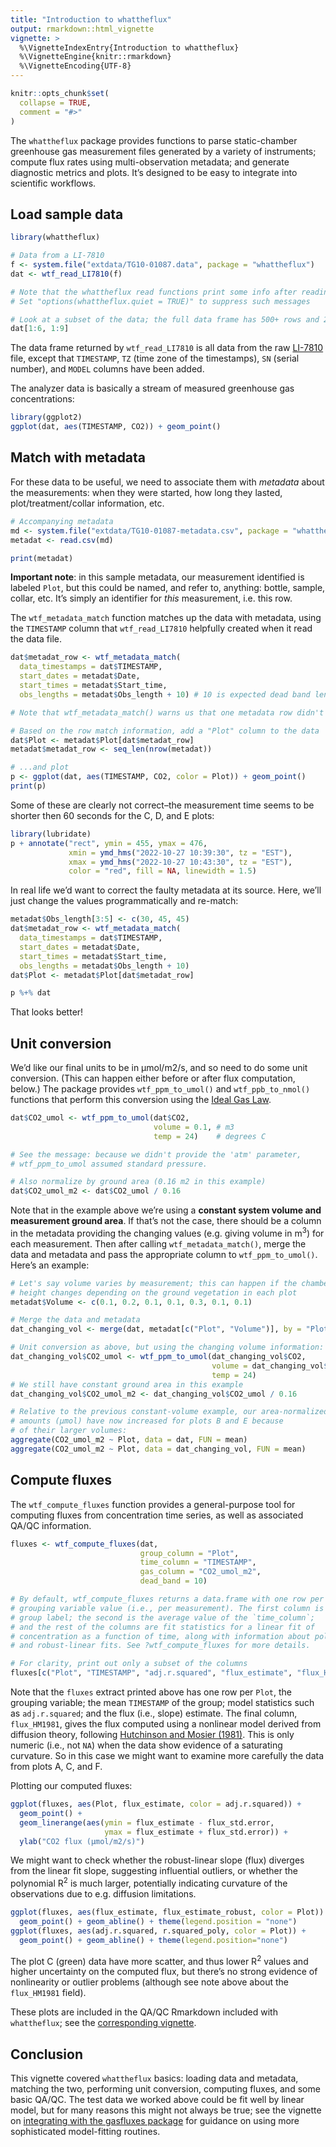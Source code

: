 ```yaml
---
title: "Introduction to whattheflux"
output: rmarkdown::html_vignette
vignette: >
  %\VignetteIndexEntry{Introduction to whattheflux}
  %\VignetteEngine{knitr::rmarkdown}
  %\VignetteEncoding{UTF-8}
---
```


```r
knitr::opts_chunk$set(
  collapse = TRUE,
  comment = "#>"
)
```

The `whattheflux` package provides functions to parse static-chamber
greenhouse gas measurement files generated by a variety of instruments; 
compute flux rates using multi-observation metadata; and generate diagnostic
metrics and plots. It's designed to be easy to integrate into scientific workflows.

## Load sample data

```r
library(whattheflux)

# Data from a LI-7810
f <- system.file("extdata/TG10-01087.data", package = "whattheflux")
dat <- wtf_read_LI7810(f)

# Note that the whattheflux read functions print some info after reading
# Set "options(whattheflux.quiet = TRUE)" to suppress such messages

# Look at a subset of the data; the full data frame has 500+ rows and 25 columns
dat[1:6, 1:9]
```

The data frame returned by `wtf_read_LI7810` is all data from the raw
[LI-7810](https://www.licor.com/env/products/trace-gas/LI-7810) file,
except that `TIMESTAMP`, `TZ` (time zone of the timestamps),
`SN` (serial number), and `MODEL` columns have been added.

The analyzer data is basically a stream of measured 
greenhouse gas concentrations:

```r
library(ggplot2)
ggplot(dat, aes(TIMESTAMP, CO2)) + geom_point()
```

## Match with metadata

For these data to be useful, we need to 
associate them with _metadata_ about the measurements: when they were started,
how long they lasted, plot/treatment/collar information, etc. 

```r
# Accompanying metadata
md <- system.file("extdata/TG10-01087-metadata.csv", package = "whattheflux")
metadat <- read.csv(md)

print(metadat)
```

**Important note**: in this sample metadata, our measurement identified is
labeled `Plot`, but this could be named, and refer to, anything: bottle,
sample, collar, etc. It's simply an identifier for _this_ measurement, i.e.
this row.

The `wtf_metadata_match` function matches up the data with metadata,
using the `TIMESTAMP` column that `wtf_read_LI7810` helpfully created
when it read the data file.

```r
dat$metadat_row <- wtf_metadata_match(
  data_timestamps = dat$TIMESTAMP,
  start_dates = metadat$Date,
  start_times = metadat$Start_time,
  obs_lengths = metadat$Obs_length + 10) # 10 is expected dead band length

# Note that wtf_metadata_match() warns us that one metadata row didn't match any data

# Based on the row match information, add a "Plot" column to the data
dat$Plot <- metadat$Plot[dat$metadat_row]
metadat$metadat_row <- seq_len(nrow(metadat))

# ...and plot
p <- ggplot(dat, aes(TIMESTAMP, CO2, color = Plot)) + geom_point()
print(p)
```

Some of these are clearly not correct--the measurement time seems to be shorter
then 60 seconds for the C, D, and E plots:

```r
library(lubridate)
p + annotate("rect", ymin = 455, ymax = 476, 
             xmin = ymd_hms("2022-10-27 10:39:30", tz = "EST"), 
             xmax = ymd_hms("2022-10-27 10:43:30", tz = "EST"), 
             color = "red", fill = NA, linewidth = 1.5)
```

In real life we'd want to correct the faulty metadata at its source.
Here, we'll just change the values programmatically and re-match:

```r
metadat$Obs_length[3:5] <- c(30, 45, 45)
dat$metadat_row <- wtf_metadata_match(
  data_timestamps = dat$TIMESTAMP,
  start_dates = metadat$Date,
  start_times = metadat$Start_time,
  obs_lengths = metadat$Obs_length + 10)
dat$Plot <- metadat$Plot[dat$metadat_row]

p %+% dat
```

That looks better!

## Unit conversion

We'd like our final units to be in µmol/m2/s, and so need to do some unit
conversion. (This can happen either before or after flux computation, below.)
The package provides `wtf_ppm_to_umol()` and `wtf_ppb_to_nmol()` functions
that perform this conversion using the
[Ideal Gas Law](https://en.wikipedia.org/wiki/Ideal_gas_law).

```r
dat$CO2_umol <- wtf_ppm_to_umol(dat$CO2, 
                                volume = 0.1, # m3
                                temp = 24)    # degrees C

# See the message: because we didn't provide the 'atm' parameter, 
# wtf_ppm_to_umol assumed standard pressure.

# Also normalize by ground area (0.16 m2 in this example)
dat$CO2_umol_m2 <- dat$CO2_umol / 0.16
```

Note that in the example above we're using a **constant system volume and
measurement ground area**. If that's not the case, 
there should be a column in the metadata providing the changing values
(e.g. giving volume in m<sup>3</sup>) for each measurement. 
Then after calling `wtf_metadata_match()`, merge the data and metadata and
pass the appropriate column to `wtf_ppm_to_umol()`. Here's an example:

```r
# Let's say volume varies by measurement; this can happen if the chamber
# height changes depending on the ground vegetation in each plot
metadat$Volume <- c(0.1, 0.2, 0.1, 0.1, 0.3, 0.1, 0.1)

# Merge the data and metadata
dat_changing_vol <- merge(dat, metadat[c("Plot", "Volume")], by = "Plot", all.x = TRUE)

# Unit conversion as above, but using the changing volume information:
dat_changing_vol$CO2_umol <- wtf_ppm_to_umol(dat_changing_vol$CO2, 
                                             volume = dat_changing_vol$Volume,
                                             temp = 24)
# We still have constant ground area in this example
dat_changing_vol$CO2_umol_m2 <- dat_changing_vol$CO2_umol / 0.16

# Relative to the previous constant-volume example, our area-normalized
# amounts (µmol) have now increased for plots B and E because
# of their larger volumes:
aggregate(CO2_umol_m2 ~ Plot, data = dat, FUN = mean)
aggregate(CO2_umol_m2 ~ Plot, data = dat_changing_vol, FUN = mean)
```

## Compute fluxes

The `wtf_compute_fluxes` function provides a general-purpose tool for
computing fluxes from concentration time series, as well as associated
QA/QC information.

```r
fluxes <- wtf_compute_fluxes(dat,
                             group_column = "Plot", 
                             time_column = "TIMESTAMP", 
                             gas_column = "CO2_umol_m2",
                             dead_band = 10)

# By default, wtf_compute_fluxes returns a data.frame with one row per
# grouping variable value (i.e., per measurement). The first column is the
# group label; the second is the average value of the `time_column`;
# and the rest of the columns are fit statistics for a linear fit of
# concentration as a function of time, along with information about polynomial
# and robust-linear fits. See ?wtf_compute_fluxes for more details.

# For clarity, print out only a subset of the columns 
fluxes[c("Plot", "TIMESTAMP", "adj.r.squared", "flux_estimate", "flux_HM1981")]

```

Note that the `fluxes` extract printed above has one row per `Plot`, the
grouping variable; the mean `TIMESTAMP` of the group; model statistics
such as `adj.r.squared`; and the flux (i.e., slope) estimate. The final
column, `flux_HM1981`, gives the flux computed using a nonlinear model
derived from diffusion theory, following
[Hutchinson and Mosier (1981)](http://dx.doi.org/10.2136/sssaj1981.03615995004500020017x). This
is only numeric (i.e., not `NA`) when the data show evidence of a saturating
curvature. So in this case we might want to examine more carefully the
data from plots A, C, and F.

Plotting our computed fluxes:

```r
ggplot(fluxes, aes(Plot, flux_estimate, color = adj.r.squared)) +
  geom_point() +
  geom_linerange(aes(ymin = flux_estimate - flux_std.error,
                     ymax = flux_estimate + flux_std.error)) +
  ylab("CO2 flux (µmol/m2/s)")
```


We might want to check whether the robust-linear slope (flux) diverges 
from the linear fit slope, suggesting influential outliers, or whether the
polynomial R<sup>2</sup> is much larger, potentially indicating curvature 
of the observations due to e.g. diffusion limitations.

```r
ggplot(fluxes, aes(flux_estimate, flux_estimate_robust, color = Plot)) +
  geom_point() + geom_abline() + theme(legend.position = "none")
ggplot(fluxes, aes(adj.r.squared, r.squared_poly, color = Plot)) +
  geom_point() + geom_abline() + theme(legend.position="none")
```

The plot C (green) data have more scatter, and thus lower R<sup>2</sup> values and
higher uncertainty on the computed flux,
but there's no strong evidence of nonlinearity or outlier problems (although
see note above about the `flux_HM1981` field).

These plots are included in the QA/QC Rmarkdown included with `whattheflux`;
see the [corresponding vignette](using-the-qaqc-rmarkdown.html).

## Conclusion

This vignette covered `whattheflux` basics: loading data and metadata,
matching the two, performing unit conversion, computing fluxes, and some
basic QA/QC. The test data we worked above could be fit well by linear model,
but for many reasons this might not always be true; see the vignette on
[integrating with the gasfluxes package](integrating-gasfluxes.html) for
guidance on using more sophisticated model-fitting routines.
